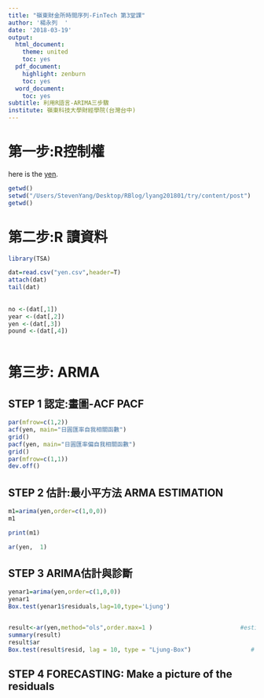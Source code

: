 ```yaml
---
title: "嶺東財金所時間序列-FinTech 第3堂課"
author: '楊永列  '
date: '2018-03-19'
output:
  html_document:
    theme: united
    toc: yes
  pdf_document:
    highlight: zenburn
    toc: yes
  word_document:
    toc: yes
subtitle: 利用R語言-ARIMA三步驟
institute: 嶺東科技大學財經學院(台灣台中)
---  
```

  

# 第一步:R控制權

here is the [yen](/content/post/yen.csv).
```r
getwd()
setwd("/Users/StevenYang/Desktop/RBlog/lyang201801/try/content/post")
getwd()
```


# 第二步:R 讀資料 


```r
library(TSA)

dat=read.csv("yen.csv",header=T)
attach(dat)
tail(dat) 
 
 
no <-(dat[,1]) 
year <-(dat[,2])  
yen <-(dat[,3])  
pound <-(dat[,4])  
  

```


# 第三步: ARMA 



## STEP 1 認定:畫圖-ACF PACF

```r

par(mfrow=c(1,2)) 
acf(yen, main="日圓匯率自我相關函數")
grid()
pacf(yen, main="日圓匯率偏自我相關函數")
grid()
par(mfrow=c(1,1)) 
dev.off()

```
 

## STEP 2 估計:最小平方法 ARMA ESTIMATION

```r
m1=arima(yen,order=c(1,0,0))
m1

print(m1)  

ar(yen,  1)  

```

 

## STEP 3 ARIMA估計與診斷

```r
yenar1=arima(yen,order=c(1,0,0))
yenar1
Box.test(yenar1$residuals,lag=10,type='Ljung')


result<-ar(yen,method="ols",order.max=1 )                         #estimate AR(1) model
summary(result)
result$ar                                                                              #display the estimated coefficeints
Box.test(result$resid, lag = 10, type = "Ljung-Box")                 # Ljung-Box test


```




## STEP 4 FORECASTING: Make a picture of the residuals
